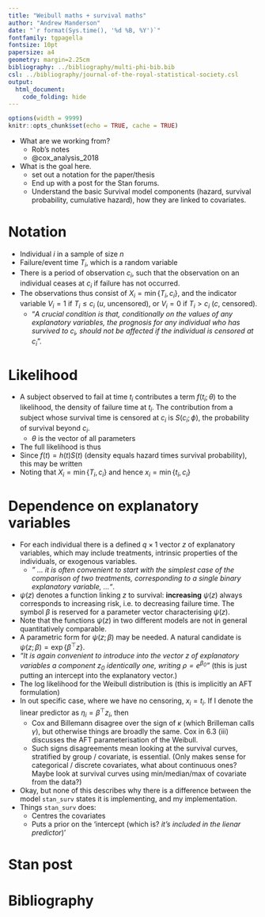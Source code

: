 ```yaml
---
title: "Weibull maths + survival maths"
author: "Andrew Manderson"
date: "`r format(Sys.time(), '%d %B, %Y')`"
fontfamily: tgpagella
fontsize: 10pt
papersize: a4
geometry: margin=2.25cm
bibliography: ../bibliography/multi-phi-bib.bib
csl: ../bibliography/journal-of-the-royal-statistical-society.csl
output: 
  html_document:
    code_folding: hide
---
```


```r
options(width = 9999)
knitr::opts_chunk$set(echo = TRUE, cache = TRUE)
```

- What are we working from?
    - Rob's notes
    - @cox_analysis_2018

- What is the goal here.
    - set out a notation for the paper/thesis
    - End up with a post for the Stan forums.
    - Understand the basic Survival model components (hazard, survival probability, cumulative hazard), how they are linked to covariates.

# Notation

- Individual $i$ in a sample of size $n$
- Failure/event time $T_{i}$, which is a random variable
- There is a period of observation $c_{i}$, such that the observation on an individual ceases at $c_{i}$ if failure has not occurred.
- The observations thus consist of $X_{i} = \min\{T_{i}, c_{i}\}$, and the indicator variable $V_{i} = 1$ if $T_{i} \leq c_{i}$ ($u$, uncensored), or $V_{i} = 0$ if $T_{i} > c_{i}$ ($c$, censored).
    - "_A crucial condition is that, conditionally on the values of any explanatory variables, the prognosis for any individual who has survived to $c_{i}$, should not be affected if the individual is censored at $c_{i}$_".

# Likelihood

- A subject observed to fail at time $t_{i}$ contributes a term $f(t_{i}; \theta)$ to the likelihood, the density of failure time at $t_{i}$. The contribution from a subject whose survival time is censored at $c_{i}$ is $S(c_{i}; \phi)$, the probability of survival beyond $c_{i}$. 
    - $\theta$ is the vector of all parameters
- The full likelihood is thus
\begin{equation}
  L(\theta \mid \boldsymbol{X}) = 
    \prod_{u} f(t_{i}; \phi) 
    \prod_{c} S(c_{i}; \phi)
\end{equation}
- Since $f(t) = h(t)S(t)$ (density equals hazard times survival probability), this may be written
\begin{equation}
  L(\theta \mid \boldsymbol{X}) = 
    \sum_{u} \log (h(t_{i}; \phi)) +
    \sum \log (S(c_{i}; \phi))
\end{equation}
- Noting that $X_{i} = \min\{T_{i}, c_{i}\}$ and hence $x_{i} = \min\{t_{i}, c_{i}\}$
\begin{equation}
  L(\theta \mid \boldsymbol{x}) = 
    \sum_{u} \log (h(x_{i}; \phi)) +
    \sum \log (S(x_{i}; \phi))
\end{equation}

# Dependence on explanatory variables

- For each individual there is a defined $q \times 1$ vector $z$ of explanatory variables, which may include treatments, intrinsic properties of the individuals, or exogenous variables.
    - _" ... it is often convenient to start with the simplest case of the comparison of two treatments, corresponding to a single binary explanatory variable, ..."_.
- $\psi(z)$ denotes a function linking $z$ to survival: __increasing__ $\psi(z)$ always corresponds to increasing risk, i.e. to decreasing failure time. The symbol $\beta$ is reserved for a parameter vector characterising $\psi(z)$.
- Note that the functions $\psi(z)$ in two different models are not in general quantitatively comparable.
- A parametric form for $\psi(z; \beta)$ may be needed. A natural candidate is $\psi(z; \beta) = \exp\{\beta^{\top} z\}$.
- _"It is again convenient to introduce into the vector $z$ of explanatory variables a component $z_{0}$ identically one, writing $\rho = e^{\beta_{0}}$"_ (this is just putting an intercept into the explanatory vector.)
- The log likelihood for the Weibull distribution is (this is implicitly an AFT formulation)
\begin{equation}
  \mathcal{L} = 
    -\sum \exp\{\kappa \beta^{\top} z_{i}\} x_{i}^{\kappa} + 
    \sum_{u} \left[\kappa \beta^{\top} z_{i}  + (\kappa - 1) \log(t_{i}) + \log(k) \right]
\end{equation} 
- In out specific case, where we have no censoring, $x_{i} = t_{i}$. If I denote the linear predictor as $\eta_{i} = \beta^{\top} z_{i}$, then 
\begin{equation}
  \mathcal{L} = 
    \sum -\exp\{\kappa \eta_{i}\} t_{i}^{\kappa} + 
    \kappa \eta_{i}  + (\kappa - 1) \log(t_{i}) + \log(k)
\end{equation}
    - Cox and Billemann disagree over the sign of $\kappa$ (which Brilleman calls $\gamma$), but otherwise things are broadly the same. Cox in 6.3 (iii) discusses the AFT parameterisation of the Weibull.
    - Such signs disagreements mean looking at the survival curves, stratified by group / covariate, is essential. (Only makes sense for categorical / discrete covariates, what about continuous ones? Maybe look at survival curves using min/median/max of covariate from the data?)

- Okay, but none of this describes why there is a difference between the model `stan_surv` states it is implementing, and my implementation.
- Things `stan_surv` does:
  - Centres the covariates
  - Puts a prior on the 'intercept (which is? _it's included in the lienar predictor_)' 

# Stan post


# Bibliography
